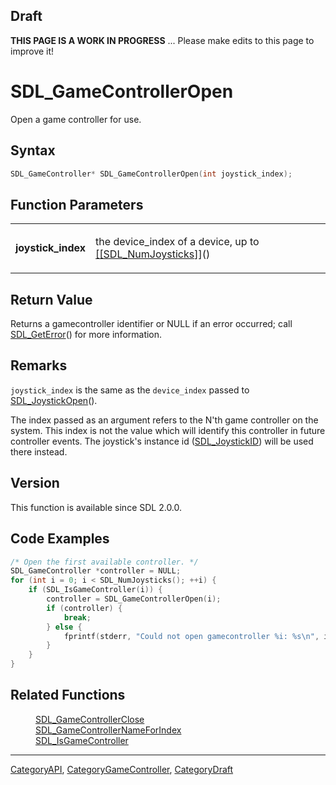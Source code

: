 
== Draft ==

'''THIS PAGE IS A WORK IN PROGRESS''' ... Please make edits to this page to improve it!


<!-- #*^*^*^*^*See https://wiki.libsdl.org/SGFunctions for details on editing this page*^*^*^*^* -->
= SDL_GameControllerOpen =

Open a game controller for use.

== Syntax ==

<syntaxhighlight lang='c'>
SDL_GameController* SDL_GameControllerOpen(int joystick_index);
</syntaxhighlight>

== Function Parameters ==

{|
|'''joystick_index'''
|the device_index of a device, up to [[[[SDL_NumJoysticks]]]]()
|}

== Return Value ==

Returns a gamecontroller identifier or NULL if an error occurred; call
[[SDL_GetError]]() for more information.



== Remarks ==

<code>joystick_index</code> is the same as the <code>device_index</code>
passed to [[SDL_JoystickOpen]]().

The index passed as an argument refers to the N'th game controller on the
system. This index is not the value which will identify this controller in
future controller events. The joystick's instance id ([[SDL_JoystickID]])
will be used there instead.

== Version ==

This function is available since SDL 2.0.0.



== Code Examples ==

<syntaxhighlight lang='c++'>
/* Open the first available controller. */
SDL_GameController *controller = NULL;
for (int i = 0; i < SDL_NumJoysticks(); ++i) {
    if (SDL_IsGameController(i)) {
        controller = SDL_GameControllerOpen(i);
        if (controller) {
            break;
        } else {
            fprintf(stderr, "Could not open gamecontroller %i: %s\n", i, SDL_GetError());
        }
    }
}
</syntaxhighlight>

== Related Functions ==

:[[SDL_GameControllerClose]]
:[[SDL_GameControllerNameForIndex]]
:[[SDL_IsGameController]]

----
[[CategoryAPI]], [[CategoryGameController]], [[CategoryDraft]]


